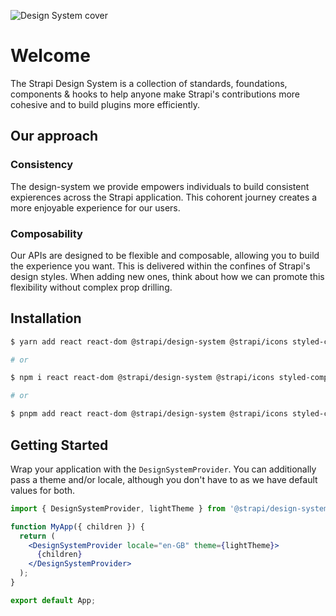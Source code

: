 
<Meta title="Getting Started/Welcome" />

![Design System cover](/getting-started/cover.png)

<div style={{ padding: '1rem' }} />

# Welcome

The Strapi Design System is a collection of standards, foundations, components & hooks to help anyone make Strapi's
contributions more cohesive and to build plugins more efficiently.

## Our approach

### Consistency

The design-system we provide empowers individuals to build consistent expierences across the Strapi application. This
cohorent journey creates a more enjoyable experience for our users.

### Composability

Our APIs are designed to be flexible and composable, allowing you to build the experience you want. This is delivered
within the confines of Strapi's design styles. When adding new ones, think about how we can promote this flexibility
without complex prop drilling.

## Installation

```sh
$ yarn add react react-dom @strapi/design-system @strapi/icons styled-components

# or

$ npm i react react-dom @strapi/design-system @strapi/icons styled-components

# or

$ pnpm add react react-dom @strapi/design-system @strapi/icons styled-components
```

## Getting Started

Wrap your application with the `DesignSystemProvider`. You can additionally pass a theme and/or locale, although you
don't have to as we have default values for both.

```jsx
import { DesignSystemProvider, lightTheme } from '@strapi/design-system';

function MyApp({ children }) {
  return (
    <DesignSystemProvider locale="en-GB" theme={lightTheme}>
      {children}
    </DesignSystemProvider>
  );
}

export default App;
```
